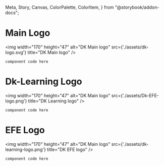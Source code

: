   Meta,
  Story,
  Canvas,
  ColorPalette,
  ColorItem,
} from "@storybook/addon-docs";

<Meta title="DK/Foundation/Logo" />

# Main Logo

<img
  width="170"
  height="47"
  alt="DK Main logo"
  src={'./assets/dk-logo.svg'}
  title="DK Main logo"
/>

	component code here

# Dk-Learning Logo

<img
  width="170"
  height="47"
  alt="DK Main logo"
  src={'./assets/Dk-EFE-logo.png'}
  title="DK Learning logo"
/>

	component code here

# EFE Logo

<img
  width="170"
  height="47"
  alt="DK Main logo"
  src={'./assets/dk-learning-logo.png'}
  title="DK EFE logo"
/>

	component code here